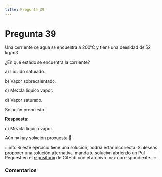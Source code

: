 ```yaml
---
title: Pregunta 39
---
```



# Pregunta 39

<div className="exercise">
Una corriente de agua se encuentra a 200°C y tiene una densidad de 52 kg/m3

¿En qué estado se encuentra la corriente?

a) Líquido saturado.

b) Vapor sobrecalentado.

c) Mezcla líquido vapor.

d) Vapor saturado.

</div>

<MDXDetails>
<summary>Solución propuesta</summary>

<div className="exercise">

**Respuesta:**

c) Mezcla líquido vapor.

Aún no hay solución propuesta 🥲
</div>

:::info
Si este ejercicio tiene una solución, podría estar incorrecta. Si deseas proponer una solución alternativa, manda tu solución abriendo
un Pull Request en el [repositorio](https://github.com/crow-rojas/apuntes-fundamentals/pulls) de GitHub con el archivo
`.mdx` correspondiente.
:::

</MDXDetails>

### Comentarios

<Disqus
  url="https://crow-rojas.github.io/apuntes-fundamentals/docs/mathematics/linear-algebra/exercises/2024-2/p08"
  identifier="docs/mathematics/linear-algebra/exercises/2024-2/p08"
  title="2024-2 Álgebra Lineal - Pregunta 08"
/>
